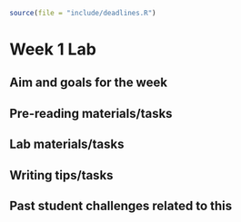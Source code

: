 ```r
source(file = "include/deadlines.R")
```

# Week 1 Lab

## Aim and goals for the week

## Pre-reading materials/tasks

## Lab materials/tasks

## Writing tips/tasks

## Past student challenges related to this
